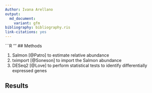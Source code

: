 ```yaml
---
Author: Ivana Arellano
output:
  md_document:
    variant: gfm
bibliography: bibliography.ris
link-citations: yes
---
```


```R
'''
## Methods

1. Salmon [@Patro] to estimate relative abundance
2. tximport [@Soneson] to import the Salmon abundance
3. DESeq2 [@Love] to perform statistical tests to identify differentially expressed genes

## Results


